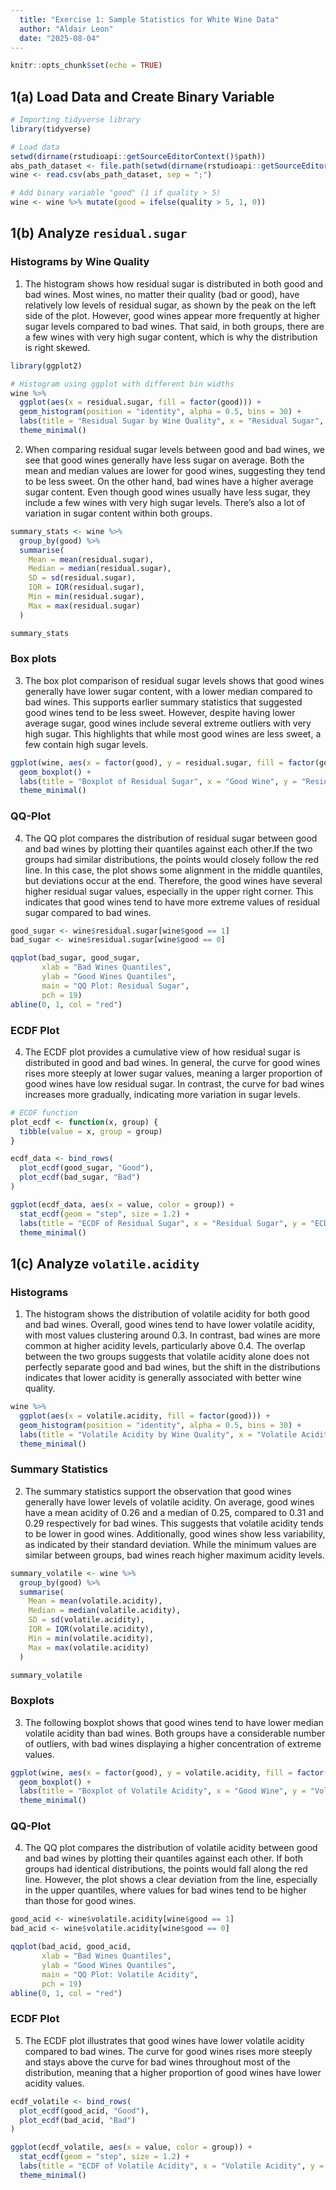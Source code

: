 ```yaml
---
  title: "Exercise 1: Sample Statistics for White Wine Data" 
  author: "Aldair Leon" 
  date: "2025-08-04" 
---
```


```r
knitr::opts_chunk$set(echo = TRUE)
```

## 1(a) Load Data and Create Binary Variable

```r
# Importing tidyverse library
library(tidyverse)

# Load data
setwd(dirname(rstudioapi::getSourceEditorContext()$path))
abs_path_dataset <- file.path(setwd(dirname(rstudioapi::getSourceEditorContext()$path)), "data","winequality-white.csv")
wine <- read.csv(abs_path_dataset, sep = ";")

# Add binary variable "good" (1 if quality > 5)
wine <- wine %>% mutate(good = ifelse(quality > 5, 1, 0))


```

## 1(b) Analyze `residual.sugar`

### Histograms by Wine Quality

1)  The histogram shows how residual sugar is distributed in both good and bad wines. Most wines, no matter their quality (bad or good), have relatively low levels of residual sugar, as shown by the peak on the left side of the plot. However, good wines appear more frequently at higher sugar levels compared to bad wines. That said, in both groups, there are a few wines with very high sugar content, which is why the distribution is right skewed.

```r
library(ggplot2)

# Histogram using ggplot with different bin widths
wine %>%
  ggplot(aes(x = residual.sugar, fill = factor(good))) +
  geom_histogram(position = "identity", alpha = 0.5, bins = 30) +
  labs(title = "Residual Sugar by Wine Quality", x = "Residual Sugar", fill = "Good Wine") +
  theme_minimal()
```

2)  When comparing residual sugar levels between good and bad wines, we see that good wines generally have less sugar on average. Both the mean and median values are lower for good wines, suggesting they tend to be less sweet. On the other hand, bad wines have a higher average sugar content. Even though good wines usually have less sugar, they include a few wines with very high sugar levels. There's also a lot of variation in sugar content within both groups.

```r
summary_stats <- wine %>%
  group_by(good) %>%
  summarise(
    Mean = mean(residual.sugar),
    Median = median(residual.sugar),
    SD = sd(residual.sugar),
    IQR = IQR(residual.sugar),
    Min = min(residual.sugar),
    Max = max(residual.sugar)
  )

summary_stats
```

### Box plots

3)  The box plot comparison of residual sugar levels shows that good wines generally have lower sugar content, with a lower median compared to bad wines. This supports earlier summary statistics that suggested good wines tend to be less sweet. However, despite having lower average sugar, good wines include several extreme outliers with very high sugar. This highlights that while most good wines are less sweet, a few contain high sugar levels.

```r
ggplot(wine, aes(x = factor(good), y = residual.sugar, fill = factor(good))) +
  geom_boxplot() +
  labs(title = "Boxplot of Residual Sugar", x = "Good Wine", y = "Residual Sugar") +
  theme_minimal()
```

### QQ-Plot

4)  The QQ plot compares the distribution of residual sugar between good and bad wines by plotting their quantiles against each other.If the two groups had similar distributions, the points would closely follow the red line. In this case, the plot shows some alignment in the middle quantiles, but deviations occur at the end. Therefore, the good wines have several higher residual sugar values, especially in the upper right corner. This indicates that good wines tend to have more extreme values of residual sugar compared to bad wines.

```r
good_sugar <- wine$residual.sugar[wine$good == 1]
bad_sugar <- wine$residual.sugar[wine$good == 0]

qqplot(bad_sugar, good_sugar,
       xlab = "Bad Wines Quantiles",
       ylab = "Good Wines Quantiles",
       main = "QQ Plot: Residual Sugar",
       pch = 19)
abline(0, 1, col = "red")
```

### ECDF Plot

4)  The ECDF plot provides a cumulative view of how residual sugar is distributed in good and bad wines. In general, the curve for good wines rises more steeply at lower sugar values, meaning a larger proportion of good wines have low residual sugar. In contrast, the curve for bad wines increases more gradually, indicating more variation in sugar levels.

```r
# ECDF function
plot_ecdf <- function(x, group) {
  tibble(value = x, group = group)
}

ecdf_data <- bind_rows(
  plot_ecdf(good_sugar, "Good"),
  plot_ecdf(bad_sugar, "Bad")
)

ggplot(ecdf_data, aes(x = value, color = group)) +
  stat_ecdf(geom = "step", size = 1.2) +
  labs(title = "ECDF of Residual Sugar", x = "Residual Sugar", y = "ECDF") +
  theme_minimal()
```

## 1(c) Analyze `volatile.acidity`

### Histograms

1)  The histogram shows the distribution of volatile acidity for both good and bad wines. Overall, good wines tend to have lower volatile acidity, with most values clustering around 0.3. In contrast, bad wines are more common at higher acidity levels, particularly above 0.4. The overlap between the two groups suggests that volatile acidity alone does not perfectly separate good and bad wines, but the shift in the distributions indicates that lower acidity is generally associated with better wine quality.

```r
wine %>%
  ggplot(aes(x = volatile.acidity, fill = factor(good))) +
  geom_histogram(position = "identity", alpha = 0.5, bins = 30) +
  labs(title = "Volatile Acidity by Wine Quality", x = "Volatile Acidity", fill = "Good Wine") +
  theme_minimal()
```

### Summary Statistics

2)  The summary statistics support the observation that good wines generally have lower levels of volatile acidity. On average, good wines have a mean acidity of 0.26 and a median of 0.25, compared to 0.31 and 0.29 respectively for bad wines. This suggests that volatile acidity tends to be lower in good wines. Additionally, good wines show less variability, as indicated by their standard deviation. While the minimum values are similar between groups, bad wines reach higher maximum acidity levels.

```r
summary_volatile <- wine %>%
  group_by(good) %>%
  summarise(
    Mean = mean(volatile.acidity),
    Median = median(volatile.acidity),
    SD = sd(volatile.acidity),
    IQR = IQR(volatile.acidity),
    Min = min(volatile.acidity),
    Max = max(volatile.acidity)
  )

summary_volatile
```

### Boxplots

3)  The following boxplot shows that good wines tend to have lower median volatile acidity than bad wines. Both groups have a considerable number of outliers, with bad wines displaying a higher concentration of extreme values.

```r
ggplot(wine, aes(x = factor(good), y = volatile.acidity, fill = factor(good))) +
  geom_boxplot() +
  labs(title = "Boxplot of Volatile Acidity", x = "Good Wine", y = "Volatile Acidity") +
  theme_minimal()
```

### QQ-Plot

4)  The QQ plot compares the distribution of volatile acidity between good and bad wines by plotting their quantiles against each other. If both groups had identical distributions, the points would fall along the red line. However, the plot shows a clear deviation from the line, especially in the upper quantiles, where values for bad wines tend to be higher than those for good wines.

```r
good_acid <- wine$volatile.acidity[wine$good == 1]
bad_acid <- wine$volatile.acidity[wine$good == 0]

qqplot(bad_acid, good_acid,
       xlab = "Bad Wines Quantiles",
       ylab = "Good Wines Quantiles",
       main = "QQ Plot: Volatile Acidity",
       pch = 19)
abline(0, 1, col = "red")
```

### ECDF Plot

5)  The ECDF plot illustrates that good wines have lower volatile acidity compared to bad wines. The curve for good wines rises more steeply and stays above the curve for bad wines throughout most of the distribution, meaning that a higher proportion of good wines have lower acidity values.

```r
ecdf_volatile <- bind_rows(
  plot_ecdf(good_acid, "Good"),
  plot_ecdf(bad_acid, "Bad")
)

ggplot(ecdf_volatile, aes(x = value, color = group)) +
  stat_ecdf(geom = "step", size = 1.2) +
  labs(title = "ECDF of Volatile Acidity", x = "Volatile Acidity", y = "ECDF") +
  theme_minimal()
```
